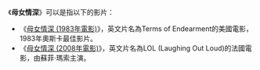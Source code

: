 《'''母女情深'''》可以是指以下的影片：
*《[[母女情深_(1983年電影)|母女情深 (1983年電影)]]》，英文片名為Terms of Endearment的美國電影，1983年奧斯卡最佳影片。
*《[[母女情深_(2008年電影)|母女情深 (2008年電影)]]》，英文片名為LOL (Laughing Out Loud)的法國電影，由蘇菲·瑪索主演。

{{disambig|cat=四字作品消歧義}}